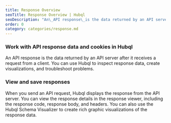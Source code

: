 ```yaml
---
title: Response Overview
seoTitle: Response Overview | Hubql
seoDescription: "An\_API response\_is the data returned by an API server after it receives a request from a client. You can use Hubql to inspect response data, create visualizations, and troubleshoot problems."
order: 0
category: categories/response.md
---
```



### Work with API response data and cookies in Hubql

An API response is the data returned by an API server after it receives a request from a client. You can use Hubql to inspect response data, create visualizations, and troubleshoot problems.

### View and save responses

When you send an API request, Hubql displays the response from the API server. You can view the response details in the response viewer, including the response code, response body, and headers. You can also use the Hubql Schema Visualizer to create rich graphic visualizations of the response data.
